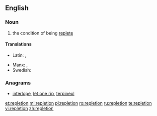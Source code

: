 ==English==

===Noun===
{{en-noun|-}}

# the condition of being [[replete]]

====Translations====
{{trans-top|the condition of being replete}}
* Latin: {{t|la|plēnitās|f}}, {{t|la|saturitas|f}}
{{trans-mid}}
* Manx: {{t|gv|saieys|m}}, {{t|gv|saieid|m}}
* Swedish: {{t|sv|överfyllnad}}
{{trans-bottom}}

===Anagrams===
* [[interlope#English|interlope]], [[let one rip#English|let one rip]], [[terpineol#English|terpineol]]

[[et:repletion]]
[[ml:repletion]]
[[pl:repletion]]
[[ro:repletion]]
[[ru:repletion]]
[[te:repletion]]
[[vi:repletion]]
[[zh:repletion]]